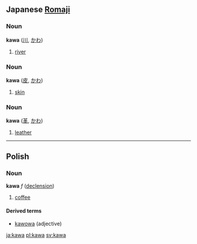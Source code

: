 ==Japanese [[Romaji]]==
===Noun===
'''kawa''' ([[川]], [[かわ]])

# [[river]]

===Noun===
'''kawa''' ([[皮]], [[かわ]])

# [[skin]]

===Noun===
'''kawa''' ([[革]], [[かわ]])

# [[leather]]
----

==Polish==
===Noun===
'''kawa''' ''f'' ([[Wiktionary Appendix:Polish hard feminine noun declension|declension]])

# [[coffee]]

====Derived terms====
*[[kawowa]] (adjective)

[[ja:kawa]]
[[pl:kawa]]
[[sv:kawa]]
